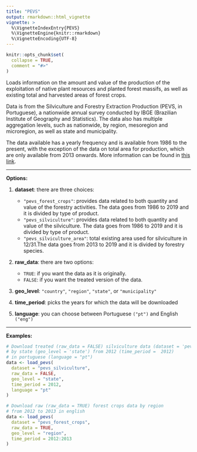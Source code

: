 ```yaml
---
title: "PEVS"
output: rmarkdown::html_vignette
vignette: >
  %\VignetteIndexEntry{PEVS}
  %\VignetteEngine{knitr::rmarkdown}
  %\VignetteEncoding{UTF-8}
---
```


```r
knitr::opts_chunk$set(
  collapse = TRUE,
  comment = "#>"
)
```

Loads information on the amount and value of the production of the exploitation of native plant resources and planted forest massifs, as well as existing total and harvested areas of forest crops.

Data is from the Silviculture and Forestry Extraction Production (PEVS, in Portuguese), a nationwide annual survey conducted by IBGE (Brazilian Institute of Geography and Statistics). The data also has multiple aggregation levels, such as nationwide, by region, mesoregion and microregion, as well as state and municipality. 

The data available has a yearly frequency and is available from 1986 to the present, with the exception of the data on total area for production, which are only available from 2013 onwards. More information can be found in [this link](https://www.ibge.gov.br/en/statistics/economic/agriculture-forestry-and-fishing/18374-forestry-activities.html?=&t=o-que-e).

***
**Options:**

  1. **dataset**: there are three choices:
      * `"pevs_forest_crops"`: provides data related to both quantity and value of the forestry activities. The data goes from 1986 to 2019 and it is divided by type of product.
      * `"pevs_silviculture"`: provides data related to both quantity and value of the silviculture. The data goes from 1986 to 2019 and it is divided by type of product.
      * `"pevs_silviculture_area"`: total existing area used for silviculture in 12/31.The data goes from 2013 to 2019 and it is divided by forestry species.  

  2. **raw_data**: there are two options:
      * `TRUE`: if you want the data as it is originally.
      * `FALSE`: if you want the treated version of the data. 
      
  3. **geo_level**: `"country"`, `"region"`, `"state"`, or `"municipality"`  
  
  4. **time_period**: picks the years for which the data will be downloaded

  5. **language**: you can choose between Portuguese `("pt")` and English `("eng")`
  
***

**Examples:**

```r
# Download treated (raw_data = FALSE) silviculture data (dataset = 'pevs_silviculture')
# by state (geo_level = 'state') from 2012 (time_period =  2012)
# in portuguese (language = "pt")
data <- load_pevs(
  dataset = "pevs_silviculture",
  raw_data = FALSE,
  geo_level = "state",
  time_period = 2012,
  language = "pt"
)

# Download raw (raw_data = TRUE) forest crops data by region
# from 2012 to 2013 in english
data <- load_pevs(
  dataset = "pevs_forest_crops",
  raw_data = TRUE,
  geo_level = "region",
  time_period = 2012:2013
)
```
